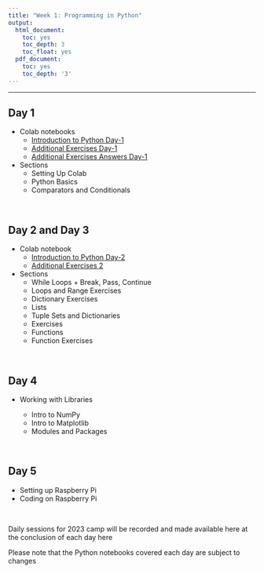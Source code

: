 ```yaml
---
title: "Week 1: Programming in Python"
output:
  html_document:
    toc: yes
    toc_depth: 3
    toc_float: yes
  pdf_document:
    toc: yes
    toc_depth: '3'
---
```


---

## Day 1 


* Colab notebooks
  * [Introduction to Python Day-1](https://colab.research.google.com/drive/1cXO-n8fnLDH2zdYMLWcD4wDap3q2RwEO?usp=sharing)
  * [Additional Exercises Day-1](https://colab.research.google.com/drive/1YmBhVIz44JaT5KmcA_0xCSOBXbdojPyc?usp=sharing)
  * [Additional Exercises Answers Day-1](https://colab.research.google.com/drive/1-CqD0EU14uemonqM1aLLK-eX8Ur_gNmk?usp=sharing)

* Sections
  * Setting Up Colab
  * Python Basics
  * Comparators and Conditionals
  


<br>

## Day 2 and Day 3

* Colab notebook
  * [Introduction to Python Day-2](https://colab.research.google.com/drive/1N7sK4qA63UM-L3P8zoK4BaZqwABej8Xi?usp=sharing) 
  * [Additional Exercises 2](https://colab.research.google.com/drive/1oYyENE4h0xBCmUMTt3_Bzj3_9CtBLBA-?usp=sharing)

* Sections
   * While Loops + Break, Pass, Continue
   * Loops and Range Exercises
   * Dictionary Exercises
   * Lists
   * Tuple Sets and Dictionaries
   * Exercises
   * Functions
   * Function Exercises
   

<br>

## Day 4
* Working with Libraries

  * Intro to NumPy
  * Intro to Matplotlib
  * Modules and Packages

<br>

## Day 5
* Setting up Raspberry Pi
* Coding on Raspberry Pi

<br>


Daily sessions for 2023 camp will be recorded and made available here at the conclusion of each day here

Please note that the Python notebooks covered each day are subject to changes

<br>


